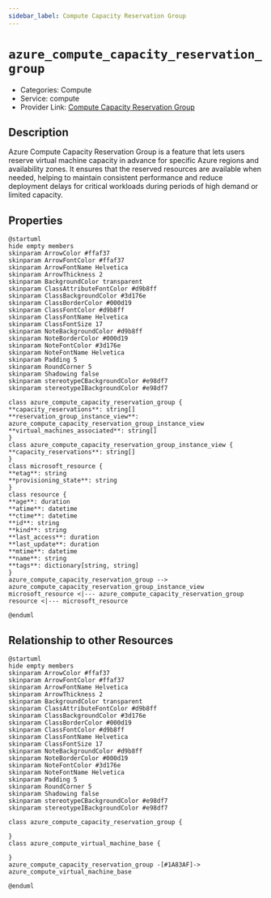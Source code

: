 ```yaml
---
sidebar_label: Compute Capacity Reservation Group
---
```


# `azure_compute_capacity_reservation_group`

- Categories: Compute
- Service: compute
- Provider Link: [Compute Capacity Reservation Group](https://learn.microsoft.com/en-us/azure/virtual-machines/capacity-reservation-overview)

## Description

Azure Compute Capacity Reservation Group is a feature that lets users reserve virtual machine capacity in advance for specific Azure regions and availability zones. It ensures that the reserved resources are available when needed, helping to maintain consistent performance and reduce deployment delays for critical workloads during periods of high demand or limited capacity.

## Properties

<ZoomPanPinch>

```kroki imgType="plantuml" imgAlt="Diagram of Compute Capacity Reservation Group data model"
@startuml
hide empty members
skinparam ArrowColor #ffaf37
skinparam ArrowFontColor #ffaf37
skinparam ArrowFontName Helvetica
skinparam ArrowThickness 2
skinparam BackgroundColor transparent
skinparam ClassAttributeFontColor #d9b8ff
skinparam ClassBackgroundColor #3d176e
skinparam ClassBorderColor #000d19
skinparam ClassFontColor #d9b8ff
skinparam ClassFontName Helvetica
skinparam ClassFontSize 17
skinparam NoteBackgroundColor #d9b8ff
skinparam NoteBorderColor #000d19
skinparam NoteFontColor #3d176e
skinparam NoteFontName Helvetica
skinparam Padding 5
skinparam RoundCorner 5
skinparam Shadowing false
skinparam stereotypeCBackgroundColor #e98df7
skinparam stereotypeIBackgroundColor #e98df7

class azure_compute_capacity_reservation_group {
**capacity_reservations**: string[]
**reservation_group_instance_view**: azure_compute_capacity_reservation_group_instance_view
**virtual_machines_associated**: string[]
}
class azure_compute_capacity_reservation_group_instance_view {
**capacity_reservations**: string[]
}
class microsoft_resource {
**etag**: string
**provisioning_state**: string
}
class resource {
**age**: duration
**atime**: datetime
**ctime**: datetime
**id**: string
**kind**: string
**last_access**: duration
**last_update**: duration
**mtime**: datetime
**name**: string
**tags**: dictionary[string, string]
}
azure_compute_capacity_reservation_group --> azure_compute_capacity_reservation_group_instance_view
microsoft_resource <|--- azure_compute_capacity_reservation_group
resource <|--- microsoft_resource

@enduml
```

</ZoomPanPinch>

## Relationship to other Resources

<ZoomPanPinch>

```kroki imgType="plantuml" imgAlt="Diagram of Compute Capacity Reservation Group resource relationships"
@startuml
hide empty members
skinparam ArrowColor #ffaf37
skinparam ArrowFontColor #ffaf37
skinparam ArrowFontName Helvetica
skinparam ArrowThickness 2
skinparam BackgroundColor transparent
skinparam ClassAttributeFontColor #d9b8ff
skinparam ClassBackgroundColor #3d176e
skinparam ClassBorderColor #000d19
skinparam ClassFontColor #d9b8ff
skinparam ClassFontName Helvetica
skinparam ClassFontSize 17
skinparam NoteBackgroundColor #d9b8ff
skinparam NoteBorderColor #000d19
skinparam NoteFontColor #3d176e
skinparam NoteFontName Helvetica
skinparam Padding 5
skinparam RoundCorner 5
skinparam Shadowing false
skinparam stereotypeCBackgroundColor #e98df7
skinparam stereotypeIBackgroundColor #e98df7

class azure_compute_capacity_reservation_group {

}
class azure_compute_virtual_machine_base {

}
azure_compute_capacity_reservation_group -[#1A83AF]-> azure_compute_virtual_machine_base

@enduml
```

</ZoomPanPinch>
